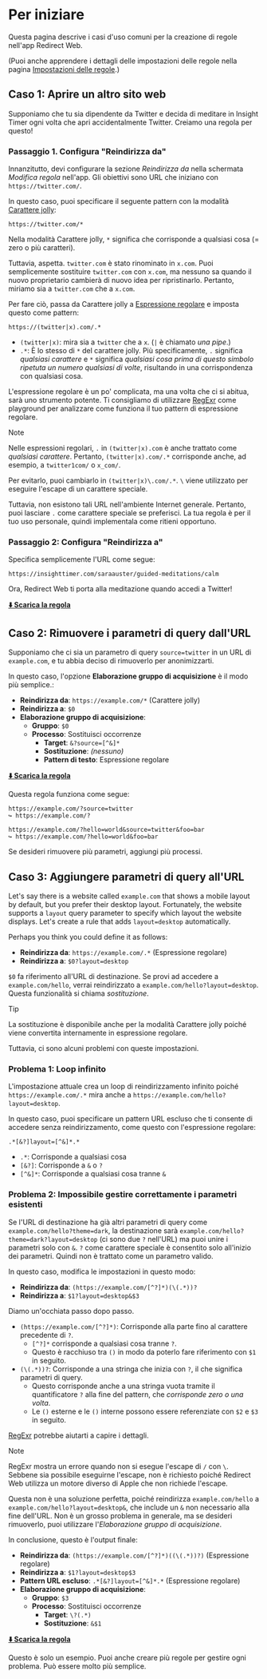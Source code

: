 # Per iniziare

Questa pagina descrive i casi d'uso comuni per la creazione di regole nell'app Redirect Web.

(Puoi anche apprendere i dettagli delle impostazioni delle regole nella pagina [Impostazioni delle regole](./rule-settings).)

## Caso 1: Aprire un altro sito web

Supponiamo che tu sia dipendente da Twitter e decida di meditare in Insight Timer ogni volta che apri accidentalmente Twitter. Creiamo una regola per questo!

### Passaggio 1. Configura "Reindirizza da"

Innanzitutto, devi configurare la sezione *Reindirizza da* nella schermata *Modifica regola* nell'app. Gli obiettivi sono URL che iniziano con `https://twitter.com/`.

In questo caso, puoi specificare il seguente pattern con la modalità [Carattere jolly](rule-settings#url-pattern-wildcard):

```
https://twitter.com/*
```

Nella modalità Carattere jolly, `*` significa che corrisponde a qualsiasi cosa (= zero o più caratteri).

Tuttavia, aspetta. `twitter.com` è stato rinominato in `x.com`. Puoi semplicemente sostituire `twitter.com` con `x.com`, ma nessuno sa quando il nuovo proprietario cambierà di nuovo idea per ripristinarlo. Pertanto, miriamo sia a `twitter.com` che a `x.com`.

Per fare ciò, passa da Carattere jolly a [Espressione regolare](rule-settings#url-pattern-regular-expression) e imposta questo come pattern:

```
https://(twitter|x).com/.*
```

* `(twitter|x)`: mira sia a `twitter` che a `x`. (`|` è chiamato *una pipe*.)
* `.*`: È lo stesso di `*` del carattere jolly. Più specificamente, `.` significa *qualsiasi carattere* e `*` significa *qualsiasi cosa prima di questo simbolo ripetuta un numero qualsiasi di volte*, risultando in una corrispondenza con qualsiasi cosa.

L'espressione regolare è un po' complicata, ma una volta che ci si abitua, sarà uno strumento potente. Ti consigliamo di utilizzare [RegExr](https://regexr.com) come playground per analizzare come funziona il tuo pattern di espressione regolare.

> [!NOTE]
> Nelle espressioni regolari, `.` in `(twitter|x).com` è anche trattato come *qualsiasi carattere*. Pertanto, `(twitter|x).com/.*` corrisponde anche, ad esempio, a `twitter1com/` o `x_com/`.
> 
> Per evitarlo, puoi cambiarlo in `(twitter|x)\.com/.*`. `\` viene utilizzato per eseguire l'escape di un carattere speciale.
> 
> Tuttavia, non esistono tali URL nell'ambiente Internet generale. Pertanto, puoi lasciare `.` come carattere speciale se preferisci. La tua regola è per il tuo uso personale, quindi implementala come ritieni opportuno.

### Passaggio 2: Configura "Reindirizza a"

Specifica semplicemente l'URL come segue:

```
https://insighttimer.com/saraauster/guided-meditations/calm
```

Ora, Redirect Web ti porta alla meditazione quando accedi a Twitter!

**[⬇️ Scarica la regola](/rules/reduce-twitter-addiction.redirectweb)**

## Caso 2: Rimuovere i parametri di query dall'URL

Supponiamo che ci sia un parametro di query `source=twitter` in un URL di `example.com`, e tu abbia deciso di rimuoverlo per anonimizzarti.

In questo caso, l'opzione **Elaborazione gruppo di acquisizione** è il modo più semplice.:

* **Reindirizza da**: `https://example.com/*` (Carattere jolly)
* **Reindirizza a**: `$0`
* **Elaborazione gruppo di acquisizione**:
    * **Gruppo**: `$0`
    * **Processo**: Sostituisci occorrenze
        * **Target**: `&?source=[^&]*`
        * **Sostituzione**: *(nessuno)*
        * **Pattern di testo**: Espressione regolare

**[⬇️ Scarica la regola](/rules/remove-parameters.redirectweb)**

Questa regola funziona come segue:

```
https://example.com/?source=twitter
↪ https://example.com/?

https://example.com/?hello=world&source=twitter&foo=bar
↪ https://example.com/?hello=world&foo=bar
```

Se desideri rimuovere più parametri, aggiungi più processi.

## Caso 3: Aggiungere parametri di query all'URL

Let's say there is a website called `example.com` that shows a mobile layout by default, but you prefer their desktop layout. Fortunately, the website supports a `layout` query parameter to specify which layout the website displays. Let's create a rule that adds `layout=desktop` automatically.

Perhaps you think you could define it as follows:

* **Reindirizza da**: `https://example.com/.*` (Espressione regolare)
* **Reindirizza a**: `$0?layout=desktop`

`$0` fa riferimento all'URL di destinazione. Se provi ad accedere a `example.com/hello`, verrai reindirizzato a `example.com/hello?layout=desktop`. Questa funzionalità si chiama *sostituzione*.

> [!TIP]
> La sostituzione è disponibile anche per la modalità Carattere jolly poiché viene convertita internamente in espressione regolare.

Tuttavia, ci sono alcuni problemi con queste impostazioni.

### Problema 1: Loop infinito

L'impostazione attuale crea un loop di reindirizzamento infinito poiché `https://example.com/.*` mira anche a `https://example.com/hello?layout=desktop`.

In questo caso, puoi specificare un pattern URL escluso che ti consente di accedere senza reindirizzamento, come questo con l'espressione regolare:

```
.*[&?]layout=[^&]*.*
```

* `.*`: Corrisponde a qualsiasi cosa
* `[&?]`: Corrisponde a `&` o `?`
* `[^&]*`: Corrisponde a qualsiasi cosa tranne `&`

### Problema 2: Impossibile gestire correttamente i parametri esistenti

Se l'URL di destinazione ha già altri parametri di query come `example.com/hello?theme=dark`, la destinazione sarà `example.com/hello?theme=dark?layout=desktop` (ci sono due `?` nell'URL) ma puoi unire i parametri solo con `&`. `?` come carattere speciale è consentito solo all'inizio dei parametri. Quindi non è trattato come un parametro valido.

In questo caso, modifica le impostazioni in questo modo:

* **Reindirizza da**: `(https://example.com/[^?]*)(\(.*))?`
* **Reindirizza a**: `$1?layout=desktop&$3`

Diamo un'occhiata passo dopo passo.

* `(https://example.com/[^?]*)`: Corrisponde alla parte fino al carattere precedente di `?`.
    * `[^?]*` corrisponde a qualsiasi cosa tranne `?`.
    * Questo è racchiuso tra `()` in modo da poterlo fare riferimento con `$1` in seguito.
* `(\(.*))?`: Corrisponde a una stringa che inizia con `?`, il che significa parametri di query.
    * Questo corrisponde anche a una stringa vuota tramite il quantificatore `?` alla fine del pattern, che *corrisponde zero o una volta*.
    * Le `()` esterne e le `()` interne possono essere referenziate con `$2` e `$3` in seguito.

[RegExr](https://regexr.com) potrebbe aiutarti a capire i dettagli.

> [!NOTE]
> RegExr mostra un errore quando non si esegue l'escape di `/` con `\`. Sebbene sia possibile eseguirne l'escape, non è richiesto poiché Redirect Web utilizza un motore diverso di Apple che non richiede l'escape.

Questa non è una soluzione perfetta, poiché reindirizza `example.com/hello` a `example.com/hello?layout=desktop&`, che include un `&` non necessario alla fine dell'URL. Non è un grosso problema in generale, ma se desideri rimuoverlo, puoi utilizzare l'*Elaborazione gruppo di acquisizione*.

In conclusione, questo è l'output finale:

* **Reindirizza da**: `(https://example.com/[^?]*)((\(.*))?)` (Espressione regolare)
* **Reindirizza a**: `$1?layout=desktop$3`
* **Pattern URL escluso**: `.*[&?]layout=[^&]*.*` (Espressione regolare)
* **Elaborazione gruppo di acquisizione**:
    * **Gruppo**: `$3`
    * **Processo**: Sostituisci occorrenze
        * **Target**: `\?(.*)`
        * **Sostituzione**: `&$1`

**[⬇️ Scarica la regola](/rules/add-parameters.redirectweb)**

Questo è solo un esempio. Puoi anche creare più regole per gestire ogni problema. Può essere molto più semplice.
